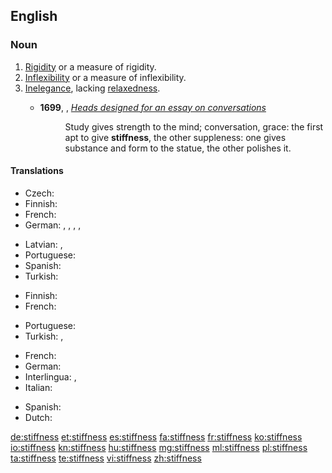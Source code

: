 ==English==

===Noun===
{{en-noun|~|es}}

# [[rigidity|Rigidity]] or a measure of rigidity.
# [[inflexibility|Inflexibility]] or a measure of inflexibility.
# [[inelegance|Inelegance]], lacking [[relaxedness]].
#: {{usex|lang=en|His '''stiffness''' hampered the conversation.}}
#* '''1699''', {{w|Sir William Temple, 1st Baronet|William Temple}}, ''[http://essays.quotidiana.org/temple/heads_for_conversation/ Heads designed for an essay on conversations]''
#*: Study gives strength to the mind; conversation, grace: the first apt to give '''stiffness''', the other suppleness: one gives substance and form to the statue, the other polishes it.

====Translations====
{{trans-top|rigidity}}
* Czech: {{t|cs|ztuhlost|f}}
* Finnish: {{t+|fi|jäykkyys}}
* French: {{t+|fr|rigidité}}
* German: {{t+|de|Erstarrung|f}}, {{t|de|Starre|f}}, {{t|de|Steife|f}}, {{t+|de|Steifigkeit|f}}, {{t|de|Steifheit|f}}
{{trans-mid}}
* Latvian: {{t|lv|stingums|m}}, {{t|lv|stīvums|m}}
* Portuguese: {{t|pt|rigidez|f}}
* Spanish: {{t+|es|rigidez|f}}
* Turkish: {{t+|tr|katılık}}
{{trans-bottom}}

{{trans-top|inflexibility}}
* Finnish: {{t+|fi|taipumattomuus}}
* French: {{t+|fr|inflexibilité}}
{{trans-mid}}
* Portuguese: {{t|pt|rigidez|f}}
* Turkish: {{t+|tr|direngenlik}}, {{t+|tr|inatçılık}}
{{trans-bottom}}

{{checktrans-top}}
* French: {{t-check|fr|raideur}}
* German: {{t-check|de|Steifheit}}
* Interlingua: {{t-check|ia|rigiditate}}, {{t-check|ia|inflexibilitate}}
* Italian: {{t-check|it|rigidezza}}
{{trans-mid}}
* Spanish: {{t-check|es|tiesura}}
* Dutch: {{t-check|nl|Stijfheid}}
{{trans-bottom}}

[[de:stiffness]]
[[et:stiffness]]
[[es:stiffness]]
[[fa:stiffness]]
[[fr:stiffness]]
[[ko:stiffness]]
[[io:stiffness]]
[[kn:stiffness]]
[[hu:stiffness]]
[[mg:stiffness]]
[[ml:stiffness]]
[[pl:stiffness]]
[[ta:stiffness]]
[[te:stiffness]]
[[vi:stiffness]]
[[zh:stiffness]]